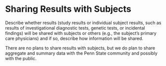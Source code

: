 # Sharing Results with Subjects

::: {.instr_box}

Describe whether results (study results or individual subject results, such as results of investigational diagnostic tests, genetic tests, or incidental findings) will be shared with subjects or others (e.g., the subject's primary care physicians) and if so, describe how information will be shared.

:::

There are no plans to share results with subjects, but we do plan to share aggregate and summary data with the Penn State community and possibly with the public.
